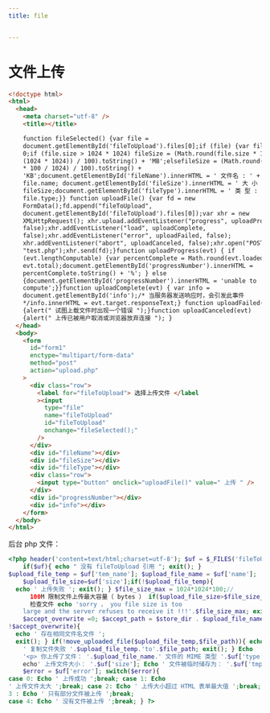 ```yaml
---
title: file


---
```


# 文件上传

```html
<!doctype html>
<html>
  <head>
    <meta charset="utf-8" />
    <title></title>

    function fileSelected() {var file =
    document.getElementById('fileToUpload').files[0];if (file) {var fileSize =
    0;if (file.size > 1024 * 1024) fileSize = (Math.round(file.size * 100 /
    (1024 * 1024)) / 100).toString() + 'MB';elsefileSize = (Math.round(file.size
    * 100 / 1024) / 100).toString() +
    'KB';document.getElementById('fileName').innerHTML = ' 文件名 : ' +
    file.name; document.getElementById('fileSize').innerHTML = ' 大 小 : ' +
    fileSize;document.getElementById('fileType').innerHTML = ' 类 型 : ' +
    file.type;}} function uploadFile() {var fd = new
    FormData();fd.append("fileToUpload",
    document.getElementById('fileToUpload').files[0]);var xhr = new
    XMLHttpRequest(); xhr.upload.addEventListener("progress", uploadProgress,
    false);xhr.addEventListener("load", uploadComplete,
    false);xhr.addEventListener("error", uploadFailed, false);
    xhr.addEventListener("abort", uploadCanceled, false);xhr.open("POST",
    "test.php");xhr.send(fd);}function uploadProgress(evt) { if
    (evt.lengthComputable) {var percentComplete = Math.round(evt.loaded * 100 /
    evt.total);document.getElementById('progressNumber').innerHTML =
    percentComplete.toString() + '%'; } else
    {document.getElementById('progressNumber').innerHTML = 'unable to
    compute';}}function uploadComplete(evt) { var info =
    document.getElementById('info');/* 当服务器发送响应时，会引发此事件
    */info.innerHTML = evt.target.responseText;} function uploadFailed(evt)
    {alert(" 试图上载文件时出现一个错误 ");}function uploadCanceled(evt)
    {alert(" 上传已被用户取消或浏览器放弃连接 "); }
  </head>
  <body>
    <form
      id="form1"
      enctype="multipart/form-data"
      method="post"
      action="upload.php"
    >
      <div class="row">
        <label for="fileToUpload"> 选择上传文件 </label
        ><input
          type="file"
          name="fileToUpload"
          id="fileToUpload"
          onchange="fileSelected();"
        />
      </div>
      <div id="fileName"></div>
      <div id="fileSize"></div>
      <div id="fileType"></div>
      <div class="row">
        <input type="button" onclick="uploadFile()" value=" 上传 " />
      </div>
      <div id="progressNumber"></div>
      <div id="info"></div>
    </form>
  </body>
</html>
```

后台 php 文件：

```php
<?php header('content=text/html;charset=utf-8'); $uf = $_FILES('fileToUpload');
    if($uf){ echo " 没有 fileToUpload 引用 "; exit(); }
$upload_file_temp = $uf['tem_name']; $upload_file_name = $uf['name'];
    $upload_file_size=$uf['size'];if(!$upload_file_temp){
  echo ' 上传失败 '; exit(); } $file_size_max = 1024*1024*100;//
      100M 限制文件上传最大容量（ bytes ） if($upload_file_size>$file_size_max){ //
      检查文件 echo 'sorry ， you file size is too
    large and the server refuses to receive it !!!'.$file_size_max; exit(); } $store_dir='./upload';// 服务器储存位置 ;
    $accept_overwrite =0; $accept_path = $store_dir . $upload_file_name; if(file_exists($file_path) &&
!$accept_overwrite){
  echo ' 存在相同文件名文件 ';
  exit(); } if(!move_uploaded_file($upload_file_temp,$file_path)){ echo
    ' 复制文件失败 '.$upload_file_temp.'to'.$file_path; exit(); } Echo
    '<p> 你上传了文件： '.$upload_file_name.' 文件的 MIME 类型 '.$uf['type'];
    echo' 上传文件大小： '.$uf['size']; Echo ' 文件被临时储存为： '.$uf['tmp_name']; echo '';
    $error = $uf['error']; switch($error){
case 0: Echo ' 上传成功 ';break; case 1: Echo
' 上传文件太大 ';break; case 2: Echo ' 上传大小超过 HTML 表单最大值 ';break; case
3 : Echo ' 只有部分文件被上传 ';break;
case 4: Echo ' 没有文件被上传 ';break; } ?>
```

            